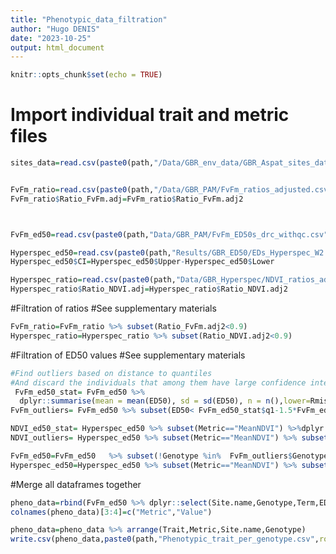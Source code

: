 ```yaml
---
title: "Phenotypic_data_filtration"
author: "Hugo DENIS"
date: "2023-10-25"
output: html_document
---
```


```r
knitr::opts_chunk$set(echo = TRUE)
```

# Import individual trait and metric files  
```r
sites_data=read.csv(paste0(path,"/Data/GBR_env_data/GBR_Aspat_sites_data.csv"),header=T)


FvFm_ratio=read.csv(paste0(path,"/Data/GBR_PAM/FvFm_ratios_adjusted.csv"),header=T)
FvFm_ratio$Ratio_FvFm.adj=FvFm_ratio$Ratio_FvFm.adj2



FvFm_ed50=read.csv(paste0(path,"Data/GBR_PAM/FvFm_ED50s_drc_withqc.csv"),header=T)

Hyperspec_ed50=read.csv(paste0(path,"Results/GBR_ED50/EDs_Hyperspec_W2.3.csv"),header=T)
Hyperspec_ed50$CI=Hyperspec_ed50$Upper-Hyperspec_ed50$Lower

Hyperspec_ratio=read.csv(paste0(path,"Data/GBR_Hyperspec/NDVI_ratios_adjusted.csv"),header=T)
Hyperspec_ratio$Ratio_NDVI.adj=Hyperspec_ratio$Ratio_NDVI.adj2
```

#Filtration of ratios
#See supplementary materials  
```r
FvFm_ratio=FvFm_ratio %>% subset(Ratio_FvFm.adj2<0.9)
Hyperspec_ratio=Hyperspec_ratio %>% subset(Ratio_NDVI.adj2<0.9)
```


#Filtration of ED50 values 
#See supplementary materials 
```r
#Find outliers based on distance to quantiles
#And discard the individuals that among them have large confidence intervals 
 FvFm_ed50_stat= FvFm_ed50 %>%
  dplyr::summarise(mean = mean(ED50), sd = sd(ED50), n = n(),lower=Rmisc::CI(ED50, ci=0.95)[3],upper=Rmisc::CI(ED50, ci=0.95)[1],q1=quantile(ED50)[2],q3=quantile(ED50)[4],median=median(ED50),IQ=q3-q1,min=q1-1.5*IQ,max=q3+1.5*IQ)
FvFm_outliers= FvFm_ed50 %>% subset(ED50< FvFm_ed50_stat$q1-1.5*FvFm_ed50_stat$IQ | ED50>FvFm_ed50_stat$q3+1.5*FvFm_ed50_stat$IQ |is.na(CI)) %>% subset(CI>10 | is.na(CI))

NDVI_ed50_stat= Hyperspec_ed50 %>% subset(Metric=="MeanNDVI") %>%dplyr::summarise(mean = mean(ED50), sd = sd(ED50), n = n(),lower=Rmisc::CI(ED50, ci=0.95)[3],upper=Rmisc::CI(ED50, ci=0.95)[1],q1=quantile(ED50)[2],q3=quantile(ED50)[4],median=median(ED50),IQ=q3-q1,min=q1-1.5*IQ,max=q3+1.5*IQ)
NDVI_outliers= Hyperspec_ed50 %>% subset(Metric=="MeanNDVI") %>% subset(ED50< NDVI_ed50_stat$q1-1.5*NDVI_ed50_stat$IQ | ED50>NDVI_ed50_stat$q3+1.5*NDVI_ed50_stat$IQ |is.na(CI)) %>% subset(CI>10 | is.na(CI))

FvFm_ed50=FvFm_ed50   %>% subset(!Genotype %in%  FvFm_outliers$Genotype)
Hyperspec_ed50=Hyperspec_ed50 %>% subset(Metric=="MeanNDVI") %>% subset(!Genotype %in%  NDVI_outliers$Genotype)
```

#Merge all dataframes together 
```r
pheno_data=rbind(FvFm_ed50 %>% dplyr::select(Site.name,Genotype,Term,ED50,CI) %>% mutate(Trait="FvFm"),Hyperspec_ed50 %>% dplyr::select(Site.name,Genotype,ED50,CI) %>% mutate(Trait="NDVI",Term="ED50"),FvFm_ratio %>% mutate(ED50=Ratio_FvFm.adj,CI=NA) %>% dplyr::select(Site.name,Genotype,ED50,CI) %>% mutate(Trait="FvFm",Term="Ratio"),Hyperspec_ratio %>% mutate(ED50=Ratio_NDVI.adj,CI=NA) %>% dplyr::select(Site.name,Genotype,ED50,CI) %>% mutate(Trait="NDVI",Term="Ratio"))
colnames(pheno_data)[3:4]=c("Metric","Value")

pheno_data=pheno_data %>% arrange(Trait,Metric,Site.name,Genotype)
write.csv(pheno_data,paste0(path,"Phenotypic_trait_per_genotype.csv",row.names=F))
```